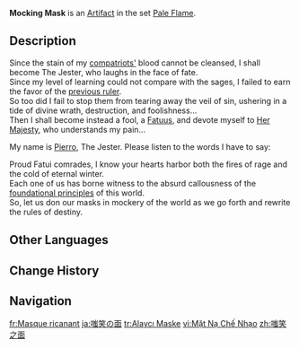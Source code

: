 {{Artifact Infobox
|image = Item Mocking Mask.png
|set   = Pale Flame
|piece = Circlet of Logos
}}
{{Description|A mask that covers the face, hiding one's expression from others.}}
'''Mocking Mask''' is an [[Artifact]] in the set [[Pale Flame]].

==Description==
Since the stain of my [[Khaenri'ah|compatriots']] blood cannot be cleansed, I shall become The Jester, who laughs in the face of fate.<br>Since my level of learning could not compare with the sages, I failed to earn the favor of the [[Irmin|previous ruler]].<br>So too did I fail to stop them from tearing away the veil of sin, ushering in a tide of divine wrath, destruction, and foolishness...<br>Then I shall become instead a fool, a [[Fatui|Fatuus]], and devote myself to [[Tsaritsa|Her Majesty]], who understands my pain...

My name is [[Pierro]], The Jester. Please listen to the words I have to say:

Proud Fatui comrades, I know your hearts harbor both the fires of rage and the cold of eternal winter.<br>Each one of us has borne witness to the absurd callousness of the [[Heavenly Principles|foundational principles]] of this world.<br>So, let us don our masks in mockery of the world as we go forth and rewrite the rules of destiny.

==Other Languages==
{{Other Languages
|en       = Mocking Mask
|zhs      = 嗤笑之面
|zhs_rm   = Chīxiào zhī Miàn
|zht      = 嗤笑之面
|zht_rm   = Chīxiào zhī Miàn
|zh_tl    = Sneering Face
|ja       = 嗤笑の面
|ja_rm    = Shishou no Men
|ja_tl    = Sneering Mask
|ko       = 조소의 가면
|ko_rm    = Joso-ui Gamyeon
|ko_tl    = Mask of Mocking
|es       = Máscara de la Burla
|es_tl    = Mocking Mask
|fr       = Masque ricanant
|fr_tl    = Snickering Mask
|ru       = Смеющаяся маска
|ru_tl    = Laughing Mask
|th       = Mocking Mask
|vi       = Mặt Nạ Chế Nhạo
|vi_tl    = 
|de       = Maske der Heiterkeit
|de_tl    = Mask of Merriment
|id       = Mocking Mask
|pt       = Máscara Sorridente
|pt_tl    = 
|tr       = Alaycı Maske
|tr_tl    = Sarcastic Mask
|it       = Maschera beffarda
|it_tl    = Mocking Mask
}}

==Change History==
{{Change History|1.5}}

==Navigation==
{{Artifact Set Navbox|Pale Flame}}

[[fr:Masque ricanant]]
[[ja:嗤笑の面]]
[[tr:Alaycı Maske]]
[[vi:Mặt Nạ Chế Nhạo]]
[[zh:嗤笑之面]]